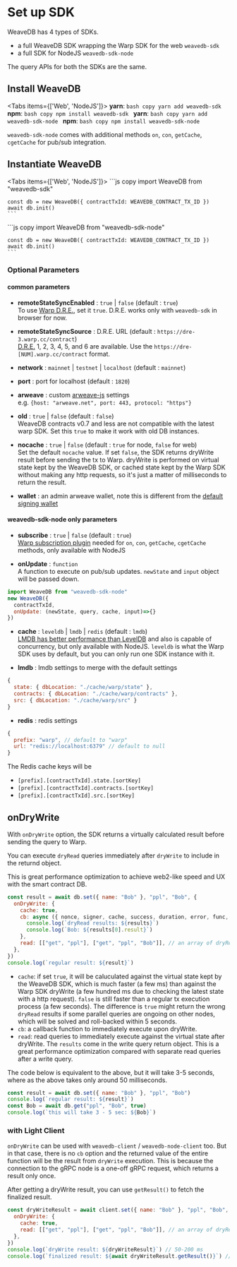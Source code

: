 
# Set up SDK

WeaveDB has 4 types of SDKs.
- a full WeaveDB SDK wrapping the Warp SDK for the web `weavedb-sdk`
- a full SDK for NodeJS `weavedb-sdk-node`

The query APIs for both the SDKs are the same.

## Install WeaveDB

<Tabs items={['Web', 'NodeJS']}>
  <Tab>
    **yarn**:
    ```bash copy
    yarn add weavedb-sdk
    ```
    **npm**:
    ```bash copy
    npm install weavedb-sdk
    ```
  </Tab>
  <Tab>
    **yarn**:
    ```bash copy
    yarn add weavedb-sdk-node
    ```
    **npm**:
    ```bash copy
    npm install weavedb-sdk-node
    ```
  </Tab>
</Tabs>

`weavedb-sdk-node` comes with additional methods `on`, `con`, `getCache`, `cgetCache` for pub/sub integration.

## Instantiate WeaveDB

<Tabs items={['Web', 'NodeJS']}>
  <Tab>
    ```js copy
    import WeaveDB from "weavedb-sdk"

    const db = new WeaveDB({ contractTxId: WEAVEDB_CONTRACT_TX_ID })
    await db.init()
    ```
  </Tab>
  <Tab>
    ```js copy
    import WeaveDB from "weavedb-sdk-node"

    const db = new WeaveDB({ contractTxId: WEAVEDB_CONTRACT_TX_ID })
    await db.init()
    ```
  </Tab>
</Tabs>

### Optional Parameters

#### common parameters

- **remoteStateSyncEnabled** : `true` | `false` (default : `true`)  
To use [Warp D.R.E.](https://academy.warp.cc/docs/sdk/advanced/evaluation-options#state-auto-sync), set it `true`. D.R.E. works only with `weavedb-sdk` in browser for now.

- **remoteStateSyncSource** : D.R.E. URL (default : `https://dre-3.warp.cc/contract`)  
[D.R.E.](https://academy.warp.cc/docs/dre/overview#nodes) 1, 2, 3, 4, 5, and 6 are available. Use the `https://dre-[NUM].warp.cc/contract` format.

- **network** : `mainnet` | `testnet` | `localhost` (default : `mainnet`)

- **port** : port for localhost  (default : `1820`)

- **arweave** : custom [arweave-js](https://github.com/ArweaveTeam/arweave-js) settings  
e.g. `{host: "arweave.net", port: 443, protocol: "https"}`

- **old** : `true` | `false` (default : `false`)  
WeaveDB contracts v0.7 and less are not compatible with the latest warp SDK. Set this `true` to make it work with old DB instances.

- **nocache** : `true` | `false` (default : `true` for node, `false` for web)  
Set the default `nocache` value. If set `false`, the SDK returns dryWrite result before sending the tx to Warp. dryWrite is performed on virtual state kept by the WeaveDB SDK, or cached state kept by the Warp SDK without making any http requests, so it's just a matter of milliseconds to return the result.

- **wallet** : an admin arweave wallet, note this is different from the [default signing wallet](/authentication#setdefaultwallet)

#### weavedb-sdk-node only parameters

- **subscribe** : `true` | `false` (default : `true`)  
[Warp subscription plugin](https://github.com/warp-contracts/warp-contracts-plugins/tree/main/warp-contracts-plugin-subscription) needed for `on`, `con`, `getCache`, `cgetCache` methods, only available with NodeJS

- **onUpdate** : `function`   
A function to execute on pub/sub updates. `newState` and `input` object will be passed down.

```js copy
import WeaveDB from "weavedb-sdk-node" 
new WeaveDB({
  contractTxId,
  onUpdate: (newState, query, cache, input)=>{}
})
```

- **cache** : `leveldb` | `lmdb` | `redis` (default : `lmdb`)  
[LMDB has better performance than LevelDB](https://mozilla.github.io/firefox-browser-architecture/text/0017-lmdb-vs-leveldb.html) and also is capable of concurrency, but only available with NodeJS. `leveldb` is what the Warp SDK uses by default, but you can only run one SDK instance with it.

- **lmdb** : lmdb settings to merge with the default settings  

```js copy
{
  state: { dbLocation: "./cache/warp/state" },
  contracts: { dbLocation: "./cache/warp/contracts" },
  src: { dbLocation: "./cache/warp/src" }
}
````

- **redis** : redis settings  

```js copy
{
  prefix: "warp", // default to "warp"
  url: "redis://localhost:6379" // default to null
}
```
The Redis cache keys will be

- `[prefix].[contractTxId].state.[sortKey]`
- `[prefix].[contractTxId].contracts.[sortKey]`
- `[prefix].[contractTxId].src.[sortKey]`

## onDryWrite

With `onDryWrite` option, the SDK returns a virtually calculated result before sending the query to Warp.

You can execute `dryRead` queries immediately after `dryWrite` to include in the returnd object.

This is great performance optimization to achieve web2-like speed and UX with the smart contract DB.

```js copy
const result = await db.set({ name: "Bob" }, "ppl", "Bob", {
  onDryWrite: {
    cache: true,
    cb: async ({ nonce, signer, cache, success, duration, error, func, state, results }) => {
	  console.log(`dryRead results: ${results}`)
	  console.log(`Bob: ${results[0].result}`)
	},
    read: [["get", "ppl"], ["get", "ppl", "Bob"]], // an array of dryRead queries
  },
})
console.log(`regular result: ${result}`)
```

- `cache`: if set `true`, it will be caluculated against the virtual state kept by the WeaveDB SDK, which is much faster (a few ms) than against the Warp SDK dryWrite (a few hundred ms due to checking the latest state with a http request). `false` is still faster than a regular tx execution process (a few seconds). The difference is `true` might return the wrong `dryRead` results if some parallel queries are ongoing on other nodes, which will be solved and roll-backed within 5 seconds.
- `cb`: a callback function to immediately execute upon dryWrite.
- `read`: read queries to immediately execute against the virtual state after dryWrite. The `results` come in the write query return object. This is a great performance optimization compared with separate read queries after a write query.

The code below is equivalent to the above, but it will take 3-5 seconds, where as the above takes only around 50 milliseconds.

```js copy
const result = await db.set({ name: "Bob" }, "ppl", "Bob")
console.log(`regular result: ${result}`)
const Bob = await db.get("ppl", "Bob", true)
console.log(`this will take 3 - 5 sec: ${Bob}`)
```

### with Light Client

`onDryWrite` can be used with `weavedb-client` / `weavedb-node-client` too. But in that case, there is no `cb` option and the returned value of the entire function will be the result from `dryWrite` execution. This is because the connection to the gRPC node is a one-off gRPC request, which returns a result only once.

After getting a dryWrite result, you can use `getResult()` to fetch the finalized result.

```js copy
const dryWriteResult = await client.set({ name: "Bob" }, "ppl", "Bob", {
  onDryWrite: {
    cache: true,
    read: [["get", "ppl"], ["get", "ppl", "Bob"]], // an array of dryRead queries
  },
})
console.log(`dryWrite result: ${dryWriteResult}`) // 50-200 ms
console.log(`finalized result: ${await dryWriteResult.getResult()}`) // 3-4 sec
```
